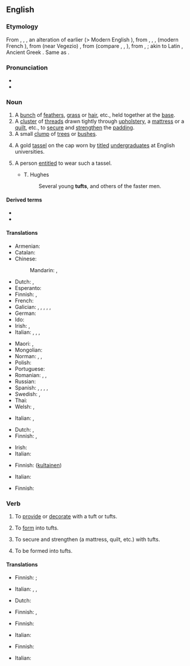 {{also|Tuft}}
==English==

===Etymology===
From {{etyl|enm|en}} {{m|enm|tuft}}, {{m|enm|toft}}, {{m|enm|tofte}}, an alteration of earlier {{m|enm|*tuffe}} (> Modern English {{l|en|tuff}}), from {{etyl|fro|en}} {{m|fro|touffe}}, {{m|fro|tuffe}}, {{m|fro|toffe}}, {{m|fro|tofe||tuft}} (modern French {{m|fr|touffe}}), from {{etyl|LL.|en}} (near Vegezio) {{m|la|tufa||helmet crest}}, from {{etyl|gem|en}} (compare {{cog|ang|þūf||tuft}}, {{cog|non|þúfa||mound}}, {{cog|sv|tuva||tussock; grassy hillock}}), from {{etyl|gem-pro|en}} {{m|gem-pro|*þūbǭ}}, {{m|gem-pro|*þūbaz}}; akin to Latin {{m|la|tūber||hump, swelling}}, Ancient Greek {{m|grc|τῡ́φη||cattail (used to stuff beds)}}. Same as {{m|en|tuff}}.

===Pronunciation===
* {{IPA|/tʌft/|lang=en}}
* {{rhymes|ʌft|lang=en}}

===Noun===
{{en-noun}}

# A [[bunch]] of [[feather]]s, [[grass]] or [[hair]], etc., held together at the [[base]].
# A [[cluster]] of [[thread]]s drawn tightly through [[upholstery]], a [[mattress]] or a [[quilt]], etc., to [[secure]] and [[strengthen]] the [[padding]].
# A small [[clump]] of [[tree]]s or [[bush]]es.
# {{lb|en|historical}} A gold [[tassel]] on the cap worn by [[titled]] [[undergraduate]]s at English universities.
# {{lb|en|historical}} A person [[entitle]]d to wear such a tassel.
#* T. Hughes
#*: Several young '''tufts''', and others of the faster men.

====Derived terms====
* {{l|en|tufthunting}}
* {{l|en|tufthunter}}

====Translations====
{{trans-top|bunch}}
* Armenian: {{t-needed|hy}}
* Catalan: {{t+|ca|floc|m}}
* Chinese:
*: Mandarin: {{t+|cmn|綹|sc=Hani}}, {{t+|cmn|绺|tr=liǔ|sc=Hani}}
* Dutch: {{t+|nl|pluk|m}}, {{t+|nl|bundel|m}}
* Esperanto: {{t+|eo|tufo}}
* Finnish: {{t|fi|töyhtö}}, {{t+|fi|tupsu}}
* French: {{t+|fr|touffe|f}}
* Galician: {{t+|gl|guedello|m}}, {{t+|gl|guecho|m}}, {{t+|gl|caramiñola|f}}, {{t+|gl|feixe|m}}, {{t+|gl|gavela|f}}, {{t+|gl|mostea|f}}
* German: {{t+|de|Büschel|n}}
* Ido: {{t+|io|tufo}}
* Irish: {{t|ga|dual|m}}, {{t|ga|dlaoi|f}}
* Italian: {{t+|it|cespo|m}}, {{t+|it|ciuffo|m}}, {{t+|it|ciocca}}, {{t+|it|zolla|f}}
{{trans-mid}}
* Maori: {{t|mi|pūrekireki|alt=pūrekireki}} {{qualifier|referring to sedge or reeds in a swamp}}, {{t|mi|puia}}
* Mongolian: {{t+|mn|туг|sc=Cyrl}}
* Norman: {{t|nrf|toupet|m}}, {{t|nrf|tun|m}}, {{t|nrf|tus|m}}
* Polish: {{t+|pl|kępka|f}}
* Portuguese: {{t+|pt|tufo|m}}
* Romanian: {{t+|ro|smoc|n}}, {{t+|ro|floc}}, {{t+|ro|șuviță|f}}
* Russian: {{qualifier|feathers, grass, hair}} {{t+|ru|пучо́к|m}}
* Spanish: {{t+|es|mechón|m}} {{qualifier|hair}}, {{t|es|penacho|m}} {{qualifier|feathers}}, {{t+|es|manojo|m}} {{qualifier|grass}}, {{t+|es|haz}} {{qualifier|twigs}}, {{t+|es|champa|f}}
* Swedish: {{t|sv|tova|c}} {{qualifier|hair}}, {{t+|sv|tuva|c}} {{qualifier|grass}}
* Thai: {{t-needed|th}}
* Welsh: {{t|cy|cudyn|m}}, {{t|cy|twffyn|m}}
{{trans-bottom}}

{{trans-top|cluster of threads}}
* Italian: {{t+|it|fiocco}}, {{t+|it|rappa}}
{{trans-mid}}
{{trans-bottom}}

{{trans-top|clump of trees}}
* Dutch: {{t+|nl|bosje|n}}, {{t+|nl|bomengroep|m}}
* Finnish: {{t+|fi|puska}}, {{t|fi|pusikko}}
{{trans-mid}}
* Irish: {{t|ga|tom|m}}
* Italian: {{t|it|macchia d'alberi}}
{{trans-bottom}}

{{trans-top|gold tassel}}
* Finnish: ([[kultainen]]) {{t+|fi|tupsu}}
{{trans-mid}}
* Italian: {{t|it|nappina dorata}}
{{trans-bottom}}

{{trans-top|person wearing the tassel}}
* Finnish: {{t|fi|tupsulakki}}
{{trans-mid}}
{{trans-bottom}}

===Verb===
{{en-verb}}

# {{lb|en|transitive}} To [[provide]] or [[decorate]] with a tuft or tufts.
#: {{rfquotek|Thomson}}
# {{lb|en|transitive}} To [[form]] into tufts.
# {{lb|en|transitive}} To secure and strengthen (a mattress, quilt, etc.) with tufts.
# {{lb|en|intransitive}} To be formed into tufts.

====Translations====
{{trans-top|provide or decorate with tufts}}
* Finnish: {{t|fi|nukittaa}} {{qualifier|decorate}}; {{t|fi|tuftata}} {{qualifier|strengthen}}
{{trans-mid}}
* Italian: {{t|it|infiocchettare}}, {{t|it|ornare di ciuffi}}, {{t|it|impennacchiare}}
{{trans-bottom}}

{{trans-top|form into tufts}}
* Dutch: {{t+|nl|bundelen}}
{{trans-mid}}
* Finnish: {{t|fi|nukittaa}}, {{t|fi|tuftata}}
{{trans-bottom}}

{{trans-top|secure with tufts}}
* Finnish: {{t|fi|tuftata}}
{{trans-mid}}
* Italian: {{t|it|trapuntare}}
{{trans-bottom}}

{{trans-top|be formed into tufts}}
* Finnish: {{t|fi|takkuuntua}}
{{trans-mid}}
* Italian: {{t|it|a forma di ciuffo}}
{{trans-bottom}}